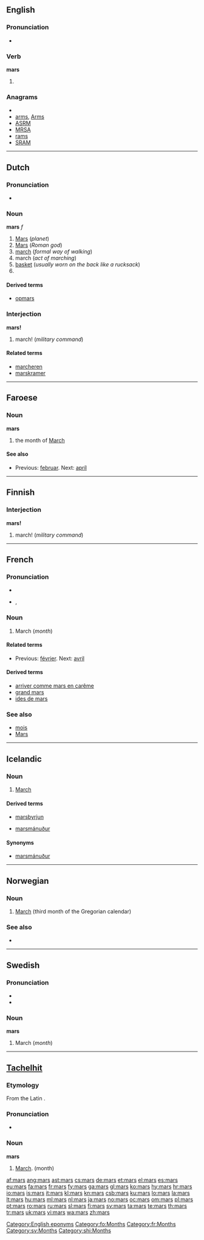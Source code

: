 {{wikipedia|dab=mars (disambiguation)}}
{{also|Mars}}
==English==

===Pronunciation===
* {{audio|en-us-mars.ogg|Audio (US)}}

===Verb===
'''mars'''

# {{third person singular of|[[mar]]}}

===Anagrams===
* {{alphagram|amrs}}
* [[arms#English|arms]], [[Arms#English|Arms]]
* [[ASRM#English|ASRM]]
* [[MRSA#English|MRSA]]
* [[rams#English|rams]]
* [[SRAM#English|SRAM]]

[[Category:English eponyms]]

----

==Dutch==

===Pronunciation===
* {{audio|Nl-mars.ogg|audio}}

===Noun===
'''mars''' ''f''

# [[Mars]] (''planet'')
# [[Mars]] (''Roman god'')
# [[march]] (''formal way of walking'')
# march (''act of marching'')
# [[basket]] (''usually worn on the back like a rucksack'')
# <!--requires a translation: top?  the platform at the top of the lower mast of a sailing ship ''(nautical)''-->

====Derived terms====
* [[opmars]]

===Interjection===
'''mars!'''

# march! (''military command'')

====Related terms====
* [[marcheren]]
* [[marskramer]]

----

==Faroese==

===Noun===
'''mars''' {{m}}

# the month of [[March]]

====See also====
* {{sense|month}} Previous: [[februar]]. Next: [[apríl]]

[[Category:fo:Months]]

----

==Finnish==

===Interjection===
'''mars!'''

# march! (''military command'')

----

==French==

===Pronunciation===
* {{audio|Fr-mars.ogg|audio}}
* {{IPA|/maʁs/|lang=fr}}, {{SAMPA|/maRs/}}

===Noun===
{{fr-noun|m|-}}

# March (''month'')

====Related terms====
* {{sense|month}} Previous: [[février]]. Next: [[avril]]

====Derived terms====
* [[arriver comme mars en carême]]
* [[grand mars]]
* [[ides de mars]]

===See also===
* [[mois]]
* [[Mars]]

[[Category:fr:Months]]

----

==Icelandic==
{{wikipedia|lang=is}}

===Noun===
{{is-noun|m}}

# [[March]]{{jump|is|March|d|s}}

====Derived terms====
{{rel-top|{{jump|d|is|March|s}} derived terms}}
* [[marsbyrjun]]
{{rel-mid}}
* [[marsmánuður]]
{{rel-bottom}}

====Synonyms====
* {{jump|s|is|March|d}} [[marsmánuður]]

{{is-months}}

----

==Norwegian==

===Noun===
{{infl|no|noun}}

# [[March]] (third month of the Gregorian calendar)

===See also===
* {{list|no|Gregorian calendar months}}

----

==Swedish==

===Pronunciation===
* {{IPA|/mars/|lang=sv}}
* {{audio|Sv-mars.ogg|audio}}

===Noun===
'''mars'''

# March (''month'')

[[Category:sv:Months]]

----

==[[Tachelhit]]==

===Etymology===
From the Latin {{term|martius|mārtius|lang=la}}.

===Pronunciation===
* {{audio|Sv-mars.ogg|audio}}

===Noun===
'''mars'''

# [[March]]. (month)

[[Category:shi:Months]]

[[af:mars]]
[[ang:mars]]
[[ast:mars]]
[[cs:mars]]
[[de:mars]]
[[et:mars]]
[[el:mars]]
[[es:mars]]
[[eu:mars]]
[[fa:mars]]
[[fr:mars]]
[[fy:mars]]
[[ga:mars]]
[[gl:mars]]
[[ko:mars]]
[[hy:mars]]
[[hr:mars]]
[[io:mars]]
[[is:mars]]
[[it:mars]]
[[kl:mars]]
[[kn:mars]]
[[csb:mars]]
[[ku:mars]]
[[lo:mars]]
[[la:mars]]
[[lt:mars]]
[[hu:mars]]
[[ml:mars]]
[[nl:mars]]
[[ja:mars]]
[[no:mars]]
[[oc:mars]]
[[om:mars]]
[[pl:mars]]
[[pt:mars]]
[[ro:mars]]
[[ru:mars]]
[[sl:mars]]
[[fi:mars]]
[[sv:mars]]
[[ta:mars]]
[[te:mars]]
[[th:mars]]
[[tr:mars]]
[[uk:mars]]
[[vi:mars]]
[[wa:mars]]
[[zh:mars]]